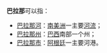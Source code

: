 '''巴拉那'''可以指：

*[[巴拉那河|巴拉那河]]：[[南美洲|南美洲]]一主要[[河流|河流]]；
*[[巴拉那州|巴拉那州]]：[[巴西|巴西]]南部一个州；
*[[巴拉那市|巴拉那市]]：[[阿根廷|阿根廷]]一主要河港。

{{disambig|Cat=三字地名消歧义}}